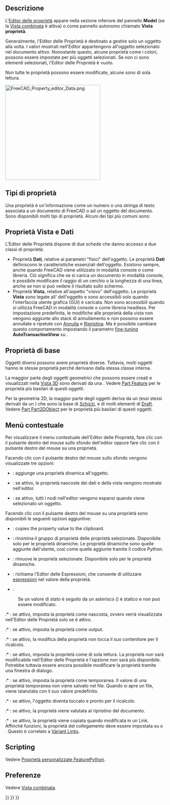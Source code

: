<languages/>

{{Docnav/it
|[[Document_structure/it|Struttura del documento]]
|[[Workbenches/it|Ambienti di lavoro]]}}

{{TOCright}}

<span id="Introduction"></span>
== Descrizione ==

L'[[Property_editor/it|Editor delle proprietà]] appare nella sezione inferiore del pannello '''Model''' (se la [[Combo_view/it|Vista combinata]] è attiva) o come pannello autonomo chiamato '''Vista proprietà'''.

Generalmente, l'Editor delle Proprietà è destinato a gestire solo un oggetto alla volta. I valori mostrati nell'Editor appartengono all'oggetto selezionato nel documento attivo. Nonostante questo, alcune proprietà come i colori, possono essere impostate per più oggetti selezionati. Se non ci sono elementi selezionati, l'Editor delle Proprietà è vuoto.

Non tutte le proprietà possono essere modificate, alcune sono di sola lettura.

[[File:FreeCAD_Property_editor_Data.png|300px]]
{{Caption|Le proprietà dei Dati di un [[Part_Box/it|Part Cubo]]}}

<span id="Property_types"></span>
==Tipi di proprietà==

Una proprietà è un'informazione come un numero o una stringa di testo associata a un documento di FreeCAD o ad un oggetto del documento. Sono disponibili molti tipi di proprietà. Alcuni dei tipi più comuni sono:

{{Code|lang=text|code=
App::PropertyAngle
App::PropertyBool
App::PropertyDistance
App::PropertyFloat
App::PropertyInteger
App::PropertyLength
App::PropertyPlacement
App::PropertyString
App::PropertyVector
}}

<span id="View_and_Data_properties"></span>
== Proprietà Vista e Dati ==

L'Editor delle Proprietà dispone di due schede che danno accesso a due classi di proprietà:
* Proprietà '''Dati''', relative ai parametri "fisici" dell'oggetto. Le proprietà '''Dati''' definiscono le caratteristiche essenziali dell'oggetto. Esistono sempre, anche quando FreeCAD viene utilizzato in modalità console o come libreria. Ciò significa che se si carica un documento in modalità console, è possibile modificare il raggio di un cerchio o la lunghezza di una linea, anche se non si può vedere il risultato sullo schermo.
* Proprietà '''Vista''', relative all'aspetto "visivo" dell'oggetto. Le proprietà '''Vista''' sono legate all'{{incode|ViewObject}} dell'oggetto e sono accessibili solo quando l'interfaccia utente grafica (GUI) è caricata. Non sono accessibili quando si utilizza FreeCAD in modalità console o come libreria headless. Per impostazione predefinita, le modifiche alle proprietà della vista non vengono aggiunte allo stack di annullamento e non possono essere annullate e ripetute con [[Std_Undo/it|Annulla]] e [[Std_Redo/it|Ripristina]]. Ma è possibile cambiare questo comportamento impostando il parametro [[Fine-tuning/it|fine-tuning]] '''AutoTransactionView''' su {{TRUE}}.

<span id="Basic_properties"></span>
== Proprietà di base ==

Oggetti diversi possono avere proprietà diverse. Tuttavia, molti oggetti hanno le stesse proprietà perché derivano dalla stessa classe interna.

La maggior parte degli oggetti geometrici che possono essere creati e visualizzati nella [[3D_view/it|Vista 3D]] sono derivati da una {{incode|Part::Feature}}. Vedere [[Part_Feature/it|Part Feature]] per le proprietà più basilari di questi oggetti.

Per la geometria 2D, la maggior parte degli oggetti deriva da un {{incode|Part::Part2DObject}} (essi stessi derivati da un {{incode|Part::Feature}}) che sono la base di [[Sketch/it|Schizzi]], e di molti elementi di [[Draft_Workbench/it|Draft]]. Vedere [[Part_Part2DObject/it|Part Part2DObject]] per le proprietà più basilari di questi oggetti.

<span id="Context_menu"></span>
== Menù contestuale ==

Per visualizzare il menu contestuale dell'Editor delle Proprietà, fare clic con il pulsante destro del mouse sullo sfondo dell'editor oppure fare clic con il pulsante destro del mouse su una proprietà.

Facendo clic con il pulsante destro del mouse sullo sfondo vengono visualizzate tre opzioni:

* {{MenuCommand|Aggiungi proprietà}}: aggiunge una proprietà dinamica all'oggetto.

* {{MenuCommand|Mostra nascoste}}: se attivo, le proprietà nascoste dei dati e della vista vengono mostrate nell'editor.

* {{MenuCommand|Espansione automatica}}: se attivo, tutti i nodi nell'editor vengono espansi quando viene selezionato un oggetto.

Facendo clic con il pulsante destro del mouse su una proprietà sono disponibili le seguenti opzioni aggiuntive:

* {{MenuCommand|Copy}}: copies the property value to the clipboard.

* {{MenuCommand|Rinomina gruppo di proprietà}}: rinomina il gruppo di proprietà delle proprietà selezionate. Disponibile solo per le proprietà dinamiche. Le proprietà dinamiche sono quelle aggiunte dall'utente, così come quelle aggiunte tramite il codice Python.

* {{MenuCommand|Rimuovi proprietà}}: rimuove le proprietà selezionate. Disponibile solo per le proprietà dinamiche.

* {{MenuCommand|Espressione...}}: richiama l'Editor delle Espressioni, che consente di utilizzare [[Expressions/it|espressioni]] nel valore della proprietà.

* {{MenuCommand|Stato}}:

: Se un valore di stato è seguito da un asterisco ({{MenuCommand|*}}) è statico e non può essere modificato.

:* {{MenuCommand|Hidden}}: se attivo, imposta la proprietà come nascosta, ovvero verrà visualizzata nell'Editor delle Proprietà solo se {{MenuCommand|Mostra nascosto}} è attivo.

:* {{MenuCommand|Output}}: se attivo, imposta la proprietà come output.

:* {{MenuCommand|NoRecompute}}: se attivo, la modifica della proprietà non tocca il suo contenitore per il ricalcolo.

:* {{MenuCommand|ReadOnly}}: se attivo, imposta la proprietà come di sola lettura. La proprietà non sarà modificabile nell'Editor delle Proprietà e l'opzione {{MenuCommand|Expression...}} non sarà più disponibile. Potrebbe tuttavia essere ancora possibile modificare la proprietà tramite una finestra di dialogo.

:* {{MenuCommand|Transient}}: se attivo, imposta la proprietà come temporanea. Il valore di una proprietà temporanea non viene salvato nel file. Quando si apre un file, viene istanziata con il suo valore predefinito.

:* {{MenuCommand|Touched}}: se attivo, l'oggetto diventa toccato e pronto per il ricalcolo.

:* {{MenuCommand|EvalOnRestore}}: se attivo, la proprietà viene valutata al ripristino del documento.

:* {{MenuCommand|CopyOnChange}}: se attivo, la proprietà viene copiata quando modificata in un Link. Affinché funzioni, la proprietà {{PropertyData|Link Copy on Change}} del collegamento deve essere impostata su {{Value|Tracking}} o {{Value|Enabled}}. Questo è correlato a [https://forum.freecad.org/viewtopic.php?p=738833#p738833 Variant Links].

== Scripting ==

Vedere [[FeaturePython_Custom_Properties/it|Proprietà personalizzate FeaturePython]].

<span id="Preferences"></span>
== Preferenze ==

Vedere [[Combo_view/it#Preferenze|Vista combinata]].


{{Docnav/it
|[[Document_structure/it|Struttura del documento]]
|[[Workbenches/it|Ambienti di lavoro]]
}}

{{Interface_navi{{#translation:}}}}
{{Std_Base_navi{{#translation:}}}}
{{Userdocnavi{{#translation:}}}}